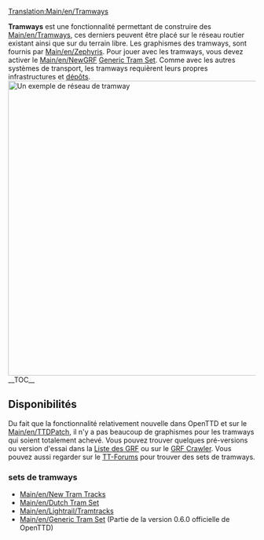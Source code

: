 [[Translation:Main/en/Tramways]]{{fr/Table des matières}}

'''Tramways''' est une fonctionnalité permettant de construire des [[Main/en/Tramways]], ces derniers peuvent être placé sur le réseau routier existant ainsi que sur du terrain libre. Les graphismes des tramways, sont fournis par [[Main/en/Zephyris]]. Pour jouer avec les tramways, vous devez activer le [[Main/en/NewGRF]] [http://www.tt-forums.net/viewtopic.php?f=36&t=32441 <u>Generic Tram Set</u>]. Comme avec les autres systèmes de transport, les tramways requièrent leurs propres infrastructures et [[Main/en/Depots|dépôts]].
[[File:en/Tramroute.png|thumb|600px|left|Un exemple de réseau de tramway]]
__TOC__
{{en/Html-clear-left}}

==Disponibilités==

Du fait que la fonctionnalité relativement nouvelle dans OpenTTD et sur le [[Main/en/TTDPatch]], il n'y a pas beaucoup de graphismes pour les tramways qui soient totalement achevé. Vous pouvez trouver quelques pré-versions ou version d'essai dans la [[Main/en/NewGRF List|Liste des GRF]] ou sur le [http://grfcrawler.tt-forums.net/index.php?do=list&cid=105 GRF Crawler]. Vous pouvez aussi regarder sur le [http://www.tt-forums.net/viewforum.php?f=26 TT-Forums] pour trouver des sets de tramways.

===sets de tramways===

* [[Main/en/New Tram Tracks]]
* [[Main/en/Dutch Tram Set]]
* [[Main/en/Lightrail/Tramtracks]]
* [[Main/en/Generic Tram Set]] (Partie de la version 0.6.0 officielle de OpenTTD)

{{fr/Disponibilité|0.6}}